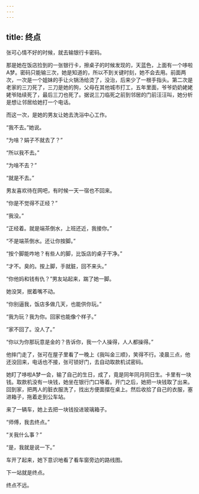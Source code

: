 ```yaml
---
---
---
```

title: 终点
---







张可心情不好的时候，就去输银行卡密码。

那是她在饭店捡到的一张银行卡，擦桌子的时候发现的，天蓝色，上面有一个哆啦A梦。密码只能输三次，她是知道的，所以不到关键时刻，她不会去用。前面两次，一次是一个姐妹的手让火锅汤给烫了，没治，后来少了一根手指头。第二次是老家的三刀死了，三刀是她的狗，父母在其他城市打工，五年里面，爷爷奶奶姥姥姥爷陆续死了，最后三刀也死了。据说三刀临死之前到邻居的门前汪汪叫，她分析是想让邻居给她打一个电话。

而这一次，是她的男友让她去洗浴中心工作。

“我不去。”她说。

“为啥？娟子不就去了？”

“所以我不去。”

“为啥不去？”

“就是不去。”

男友喜欢待在网吧，有时候一天一宿也不回来。

“你是不觉得不正经？”

“我没。”

“正经着。就是端茶倒水，上班还近，我接你。”

“不是端茶倒水。还让你按脚。”

“按个脚能咋地？有些人的脚，比饭店的桌子干净。”

“才不。臭的。按上脚，手就脏，回不来头。”

“你他妈和钱有仇？”男友站起来，踹了她一脚。

她没哭，抿着嘴不动。

“你别逼我，饭店多做几天，也能供你玩。”

“我为玩？我为你。回家也能像个样子。”

“家不回了。没人了。”

“你以为你那玩意是金的？告诉你，我一个人操得，人人都操得。”

他摔门走了，张可在屋子里看了一晚上《我叫金三顺》，笑得不行。凌晨三点，他还没回来，电话也不接，张可锁好门，去自动取款机试密码。

她盯了哆啦A梦一会，输了自己的生日，成了，竟是同年同月同日生。卡里有一块钱。取款机没有一块钱，她坐在银行门口等着。开门之后，她把一块钱取了出来。回到家，把两人的脏衣服洗了，找出方便面摆在桌上。然后收拾了自己的衣服，塞进箱子，拖着走到公车站。

来了一辆车，她上去把一块钱投进玻璃箱子。

“师傅，我去终点。”

“关我什么事？”

“是，我就是说一下。”

车开了起来，她下意识地看了看车窗旁边的路线图。

下一站就是终点。

终点不远。